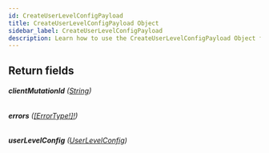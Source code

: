 ```yaml
---
id: CreateUserLevelConfigPayload
title: CreateUserLevelConfigPayload Object
sidebar_label: CreateUserLevelConfigPayload
description: Learn how to use the CreateUserLevelConfigPayload Object for Builder's API.
---
```


## Return fields

###### <b>clientMutationId</b> ([String](/docs/composer/builder/api/schema/scalar/String.mdx))

###### <b>errors</b> ([[ErrorType!]!](/docs/composer/builder/api/schema/object/ErrorType.mdx))

###### <b>userLevelConfig</b> ([UserLevelConfig](/docs/composer/builder/api/schema/object/UserLevelConfig.mdx))
